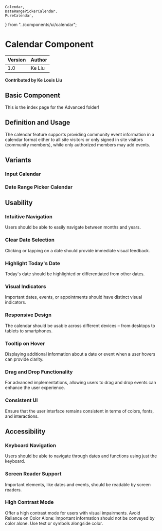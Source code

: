     Calendar,
    DateRangePickerCalendar,
    PureCalendar,
} from "../components/ui/calendar";

# Calendar Component

| Version | Author |
| ------- | ------ |
| 1.0     | Ke Liu |

**Contributed by Ke Louis Liu**

## Basic Component

<Calendar />

This is the index page for the Advanced folder!

## Definition and Usage

The calendar feature supports providing community event information in a calendar format either to all site visitors or only signed in site visitors (community members), while only authorized members may add events.

## Variants

### Input Calendar

<PureCalendar />

### Date Range Picker Calendar

<DateRangePickerCalendar />

## Usability

### Intuitive Navigation

Users should be able to easily navigate between months and years.

### Clear Date Selection

Clicking or tapping on a date should provide immediate visual feedback.

### Highlight Today's Date

Today's date should be highlighted or differentiated from other dates.

### Visual Indicators

Important dates, events, or appointments should have distinct visual indicators.

### Responsive Design

The calendar should be usable across different devices – from desktops to tablets to smartphones.

### Tooltip on Hover

Displaying additional information about a date or event when a user hovers can provide clarity.

### Drag and Drop Functionality

For advanced implementations, allowing users to drag and drop events can enhance the user experience.

### Consistent UI

Ensure that the user interface remains consistent in terms of colors, fonts, and interactions.

## Accessibility

### Keyboard Navigation

Users should be able to navigate through dates and functions using just the keyboard.

### Screen Reader Support

Important elements, like dates and events, should be readable by screen readers.

### High Contrast Mode

Offer a high contrast mode for users with visual impairments.
Avoid Reliance on Color Alone: Important information should not be conveyed by color alone. Use text or symbols alongside color.
